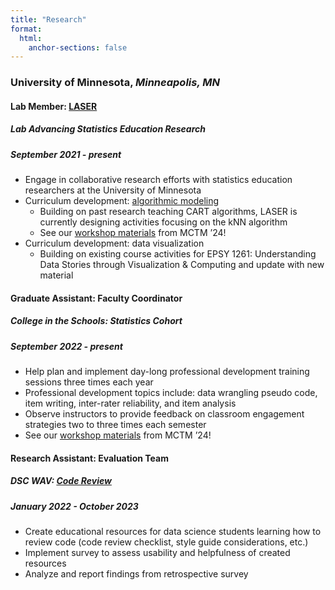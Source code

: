```yaml
---
title: "Research"
format:
  html:
    anchor-sections: false
---
```


### University of Minnesota, *Minneapolis, MN* 
#### Lab Member: [LASER](https://laser-umn.github.io/)
##### Lab Advancing Statistics Education Research 
##### September 2021 - present
  - Engage in collaborative research efforts with statistics education researchers at the University of Minnesota
  - Curriculum development: [algorithmic modeling](https://laser-umn.github.io/posts/alg-mod.html)
      - Building on past research teaching CART algorithms, LASER is currently designing activities focusing on the kNN algorithm
      - See our [workshop materials](https://laser-umn.github.io/sessions/knn-classification.html) from MCTM '24!
  - Curriculum development: data visualization
      - Building on existing course activities for EPSY 1261: Understanding Data Stories through Visualization & Computing and update with new material

#### Graduate Assistant: Faculty Coordinator
##### College in the Schools: Statistics Cohort
##### September 2022 - present
  - Help plan and implement day-long professional development training sessions three times each year
  - Professional development topics include: data wrangling pseudo code, item writing, inter-rater reliability, and item analysis
  - Observe instructors to provide feedback on classroom engagement strategies two to three times each semester
  - See our [workshop materials](https://laser-umn.github.io/sessions/be-above-average.html) from MCTM '24!

#### Research Assistant: Evaluation Team 
##### DSC WAV:  [Code Review](https://rlisinker.com/projects/code-review.html) 
##### January 2022 - October 2023
  - Create educational resources for data science students learning how to review code (code review checklist, style guide considerations, etc.)
  - Implement survey to assess usability and helpfulness of created resources
  - Analyze and report findings from retrospective survey
  
